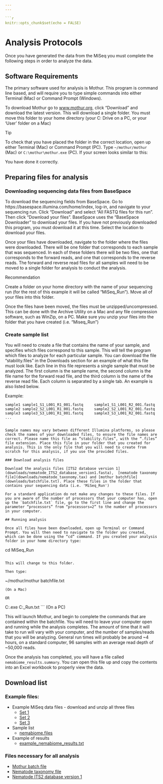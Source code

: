 ```yaml
---
---

```r
knitr::opts_chunk$set(echo = FALSE)
```

# Analysis Protocols {.tabset .tabset-pills .tabset-fade}

Once you have generated the data from the MiSeq you must complete the following steps in order to analyze the data.


## Software Requirements

The primary software used for analysis is Mothur. This program is command line based, and will require you to type simple commands into either Terminal (Mac) or Command Prompt (Windows).

To download Mothur go to [www.mothur.org](https://www.mothur.org/), click “Download” and download the latest version. This will download a single folder. You must move this folder to your home directory (your C: Drive on a PC, or your ‘User’ folder on a Mac)

<div class="panel panel-info">
<div class="panel-heading">Tip</div>
<div class="panel-body">

To check that you have placed the folder in the correct location, open up either Terminal (Mac) or Command Prompt (PC). Type `~/mothur/mothur` (Mac) or `C:\mothur\mothur.exe` (PC). If your screen looks similar to this:


You have done it correctly.

</div>
</div>

## Preparing files for analysis

### Downloading sequencing data files from BaseSpace

To download the sequencing fields from BaseSpace. Go to https://basespace.illumina.com/home/index, log-in, and navigate to your sequencing run. Click “Download” and select “All FASTQ files for this run”. Then click “Download your files”. BaseSpace uses the “BaseSpace Downloader” to download your files. If you have not previously downloaded this program, you must download it at this time. Select the location to download your files.

Once your files have downloaded, navigate to the folder where the files were downloaded. There will be one folder that corresponds to each sample that was sequenced. In each of these folders there will be two files, one that corresponds to the forward reads, and one that corresponds to the reverse reads. The forward and reverse read files for all samples will need to be moved to a single folder for analysis to conduct the analysis. 

<div class="panel panel-success">
<div class="panel-heading">Recommendation</div>
<div class="panel-body">

Create a folder on your home directory with the name of your sequencing run (for the rest of this example it will be called “MiSeq_Run”). Move all of your files into this folder.

</div>
</div>

Once the files have been moved, the files must be unzipped/uncompressed. This can be done with the Archive Utility on a Mac and any file compression software, such as WinZip, on a PC. Make sure you unzip your files into the folder that you have created (i.e. “Miseq_Run”)

### Create sample list

You will need to create a file that contains the name of your sample, and specifies which files correspond to this sample. This will tell the program which files to analyze for each particular sample. You can download the file “stability.files” in the Downloads section for an example of what this file must look like. Each line in this file represents a single sample that must be analyzed. The first column is the sample name, the second column is the file name for the forward read file, and the third column is the name of the reverse read file. Each column is separated by a single tab.   An example is also listed below.

Example:

```
sample1	sample1_S1_L001_R1_001.fastq	 sample1_S1_L001_R2_001.fastq
sample2	sample2_S2_L001_R1_001.fastq	 sample2_S2_L001_R2_001.fastq
sample3	sample3_S3_L001_R1_001.fastq	 sample3_S3_L001_R2_001.fastq
...
```

```

Sample names may vary between different Illumina platforms, so please check the names of your downloaded files, to ensure the file names are correct. Please name this file as “stability.files”, with the “.files” file extension. Place this file in your folder that you created for analysis. This is the only file that you will need to create from scratch for this analysis, if you use the provided files.

### Download analysis files

Download the analysis files [ITS2 database version 1](downloads/nematode_ITS2_database_version1.fasta),  [nematode taxonomy file](downloads/nematode_taxonomy.tax) and [mothur batchfile](downloads/batchfile.txt). Place these files in the folder that contains your sequencing data (i.e. 'MiSeq_Run')

For a standard application do not make any changes to these files. If you are aware of the number of processors that your computer has, open up the `batchfile.txt` file, go to the first line and change the parameter “processors” from “processors=2” to the number of processors in your computer. 

## Running analysis

Once all files have been downloaded, open up Terminal or Command Prompt. You will then need to navigate to the folder you created, which can be done using the “cd” command. If you created your analysis folder in your home directory type:

```
cd MiSeq_Run
```

This will change to this folder.

Then type:

```
~/mothur/mothur batchfile.txt
```  
(On a Mac)
 
OR

```
C:\mothur\mothur.exe C:\MiSeq_Run\batchfile.txt
``` 
(On a PC)

This will launch Mothur, and begin to complete the commands that are contained within the batchfile. You will need to leave your computer open and running while the analysis completes. The amount of time that it will take to run will vary with your computer, and the number of samples/reads that you will be analyzing. General run times will probably be around ~4 hours, on a standard computer, 96 samples with an average read depth of ~50,000 reads.


Once the analysis has completed, you will have a file called `nemabiome_results.summary`. You can open this file up and copy the contents into an Excel workbook to properly view the data. 


## Download list {#downloads}

### Example files:

* Example MiSeq data files - download and unzip all three files
	- <a href="downloads/Fastq_files_set1.zip" download>Set 1</a>
	- <a href="downloads/Fastq_files_set2.zip" download>Set 2</a>
	- <a href="downloads/Fastq_files_set3.zip" download>Set 3</a>

* Sample list
	- <a href = "downloads/nemabiome.files" download>nemabiome.files</a>

* Example of results
	- <a href = "downloads/example_nemabiome_results.txt" download>example_nemabiome_results.txt</a>

### Files necessary for all analysis

* <a href="downloads/batchfile.txt" download>Mothur batch file</a>
* <a href="downloads/nematode_taxonomy.tax" download>Nematode taxonomy file</a>
* <a href="downloads/nematode_ITS2_database_version1.fasta" download>Nematode ITS2 database version 1</a>
